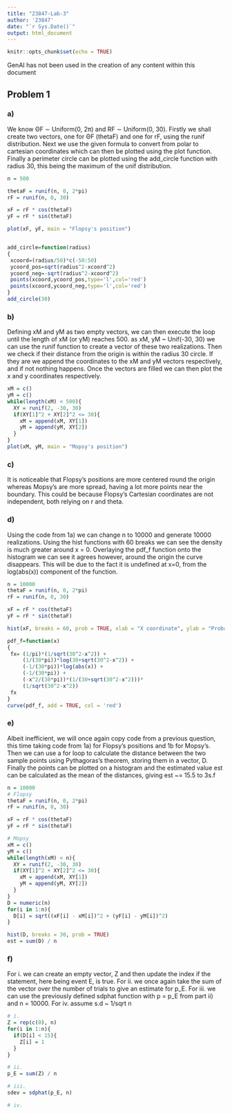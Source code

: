 ```yaml
---
title: "23847-Lab-3"
author: '23847'
date: "`r Sys.Date()`"
output: html_document
---
```


```r
knitr::opts_chunk$set(echo = TRUE)
```
GenAI has not been used in the creation of any content within this document

## Problem 1
### a)
We know ΘF ∼ Uniform(0, 2π) and RF ∼ Uniform(0, 30). Firstly we shall create two vectors, one for ΘF (thetaF) and one for rF, using the runif distribution. Next we use the given formula to convert from polar to cartesian coordinates which can then be plotted using the plot function. Finally a perimeter circle can be plotted using the add_circle function with radius 30, this being the maximum of the unif distribution. 
```r
n = 500

thetaF = runif(n, 0, 2*pi)
rF = runif(n, 0, 30)

xF = rF * cos(thetaF)
yF = rF * sin(thetaF)

plot(xF, yF, main = "Flopsy's position")


add_circle=function(radius)
{
 xcoord=(radius/50)*c(-50:50)
 ycoord_pos=sqrt(radius^2-xcoord^2)
 ycoord_neg=-sqrt(radius^2-xcoord^2)
 points(xcoord,ycoord_pos,type='l',col='red')
 points(xcoord,ycoord_neg,type='l',col='red')
}
add_circle(30)
```

### b)
Defining xM and yM as two empty vectors, we can then execute the loop until the length of xM (or yM) reaches 500. as xM, yM ~ Unif(-30, 30) we can use the runif function to create a vector of these two realizations. Then we check if their distance from the origin is within the radius 30 circle. If they are we append the coordinates to the xM and yM vectors respectively, and if not nothing happens. Once the vectors are filled we can then plot the x and y coordinates respectively. 
```r
xM = c()
yM = c()
while(length(xM) < 500){
  XY = runif(2, -30, 30)
  if(XY[1]^2 + XY[2]^2 <= 30){
    xM = append(xM, XY[1])
    yM = append(yM, XY[2])
  }
}
plot(xM, yM, main = "Mopsy's position")
```

### c)
It is noticeable that Flopsy's positions are more centered round the origin whereas Mopsy's are more spread, having a lot more points near the boundary. This could be because Flopsy's Cartesian coordinates are not independent, both relying on r and theta. 


### d) 
Using the code from 1a) we can change n to 10000 and generate 10000 realizations. Using the hist functions with 60 breaks we can see the density is much greater around x = 0. Overlaying the pdf_f function onto the histogram we can see it agrees however, around the origin the curve disappears. This will be due to the fact it is undefined at x=0, from the log(abs(x)) component of the function. 
```r
n = 10000
thetaF = runif(n, 0, 2*pi)
rF = runif(n, 0, 30)

xF = rF * cos(thetaF)
yF = rF * sin(thetaF)

hist(xF, breaks = 60, prob = TRUE, xlab = "X coordinate", ylab = "Probaility density")

pdf_f=function(x)
{
 fx= (1/pi)*(1/sqrt(30^2-x^2)) +
     (1/(30*pi))*log(30+sqrt(30^2-x^2)) +
     (-1/(30*pi))*log(abs(x)) +
     (-1/(30*pi)) +
     (-x^2/(30*pi))*(1/(30+sqrt(30^2-x^2)))*
     (1/sqrt(30^2-x^2))
 fx
}
curve(pdf_f, add = TRUE, col = 'red')
```

### e)
Albeit inefficient, we will once again copy code from a previous question, this time taking code from 1a) for Flopsy's positions and 1b for Mopsy's. Then we can use a for loop to calculate the distance between the two sample points using Pythagoras's theorem, storing them in a vector, D. Finally the points can be plotted on a histogram and the estimated value est can be calculated as the mean of the distances, giving est ~= 15.5 to 3s.f 
```r
n = 10000
# Flopsy
thetaF = runif(n, 0, 2*pi)
rF = runif(n, 0, 30)

xF = rF * cos(thetaF)
yF = rF * sin(thetaF)

# Mopsy
xM = c()
yM = c()
while(length(xM) < n){
  XY = runif(2, -30, 30)
  if(XY[1]^2 + XY[2]^2 <= 30){
    xM = append(xM, XY[1])
    yM = append(yM, XY[2])
  }
}
D = numeric(n)
for(i in 1:n){
  D[i] = sqrt((xF[i] - xM[i])^2 + (yF[i] - yM[i])^2)
}

hist(D, breaks = 30, prob = TRUE)
est = sum(D) / n
```

### f)
For i. we can create an empty vector, Z and then update the index if the statement, here being event E, is true. 
For ii. we once again take the sum of the vector over the number of trials to give an estimate for p_E.
For iii. we can use the previously defined sdphat function with p = p_E from part ii) and n = 10000. 
For iv. assume s.d ~ 1/sqrt n 
```r
# i.
Z = rep(c(0), n)
for(i in 1:n){
  if(D[i] < 15){
    Z[i] = 1
  }
}

# ii.
p_E = sum(Z) / n

# iii.
sdev = sdphat(p_E, n)

# iv.

```












